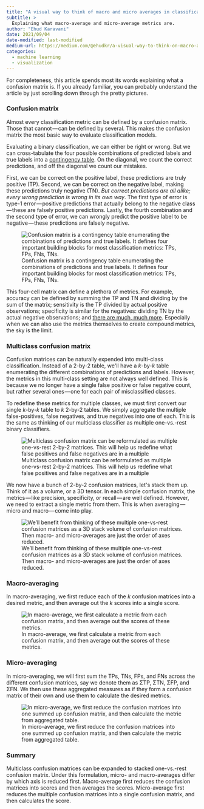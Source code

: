 ```yaml
---
title: "A visual way to think of macro and micro averages in classification metrics"
subtitle: >
  Explaining what macro-average and micro-average metrics are.
author: "Ehud Karavani"
date: 2021/09/04
date-modified: last-modified
medium-url: https://medium.com/@ehudkr/a-visual-way-to-think-on-macro-and-micro-averages-in-classification-metrics-190285dc927f
categories: 
  - machine learning
  - visualization
---
```


For completeness, this article spends most its words explaining what a confusion matrix is. If you already familiar, you can probably understand the article by just scrolling down through the pretty pictures.

### Confusion matrix

Almost every classification metric can be defined by a confusion matrix. Those that cannot --- can be defined by several. This makes the confusion matrix the most basic way to evaluate classification models.

Evaluating a binary classification, we can either be right or wrong. But we can cross-tabulate the four possible combinations of predicted labels and true labels into a [contingency table](https://en.wikipedia.org/wiki/Contingency_table). On the diagonal, we count the correct predictions, and off the diagonal we count our mistakes.

First, we can be correct on the positive label, these predictions are truly positive (TP). Second, we can be correct on the negative label, making these predictions truly negative (TN). *But correct predictions are all alike; every wrong prediction is wrong in its own way*. The first type of error is type-1 error --- positive predictions that actually belong to the negative class --- these are falsely positive predictions. Lastly, the fourth combination and the second type of error, we can wrongly predict the positive label to be negative --- these predictions are falsely negative.

![Confusion matrix is a contingency table enumerating the combinations of predictions and true labels. It defines four important building blocks for most classification metrics: TPs, FPs, FNs, TNs.](images/confusion_matrix_binary.png)

This four-cell matrix can define a plethora of metrics. For example, accuracy can be defined by summing the TP and TN and dividing by the sum of the matrix; sensitivity is the TP divided by actual positive observations; specificity is similar for the negatives: dividing TN by the actual negative observations; and [there are much, much more](https://en.wikipedia.org/wiki/Confusion_matrix). Especially when we can also use the metrics themselves to create compound metrics, the sky is the limit.

### Multiclass confusion matrix

Confusion matrices can be naturally expended into multi-class classification. Instead of a 2-by-2 table, we\'ll have a *k*-by-*k* table enumerating the different combinations of predictions and labels. However, the metrics in this multi-class setting are not always well defined. This is because we no longer have a single false positive or false negative count, but rather several ones --- one for each pair of misclassified classes.

To redefine these metrics for multiple classes, we must first convert our single *k*-by-*k* table to *k* 2-by-2 tables. We simply aggregate the multiple false-positives, false negatives, and true negatives into one of each. This is the same as thinking of our multiclass classifier as multiple one-vs.-rest binary classifiers.

![Multiclass confusion matrix can be reformulated as multiple one-vs-rest 2-by-2 matrices. This will help us redefine what false positives and false negatives are in a multiple](images/confusion_matrix_multi2ovr.png)

We now have a bunch of 2-by-2 confusion matrices, let\'s stack them up. Think of it as a volume, or a 3D tensor. In each simple confusion matrix, the metrics --- like precision, specificity, or recall --- are well defined. However, we need to extract a single metric from them. This is when averaging --- micro and macro --- come into play.

![We'll benefit from thinking of these multiple one-vs-rest confusion matrices as a 3D stack volume of confusion matrices. Then macro- and micro-averages are just the order of axes reduced.](images/confusion_matrix_stacking.png)

### Macro-averaging

In macro-averaging, we first reduce each of the *k* confusion matrices into a desired metric, and then average out the *k* scores into a single score.

![In macro-average, we first calculate a metric from each confusion matrix, and then average out the scores of these metrics.](images/macro_averaging_sensitivity.png)

### Micro-averaging

In micro-averaging, we will first sum the TPs, TNs, FPs, and FNs across the different confusion matrices, say we denote them as ΣTP, ΣTN, ΣFP, and ΣFN. We then use these aggregated measures as if they form a confusion matrix of their own and use them to calculate the desired metrics.

![In micro-average, we first reduce the confusion matrices into one summed up confusion matrix, and then calculate the metric from aggregated table.](images/micro_averaging_sensitivity.png)

### Summary

Multiclass confusion matrices can be expanded to stacked one-vs.-rest confusion matrix. Under this formulation, micro- and macro-averages differ by which axis is reduced first. Macro-average first reduces the confusion matrices into scores and then averages the scores. Micro-average first reduces the multiple confusion matrices into a single confusion matrix, and then calculates the score.